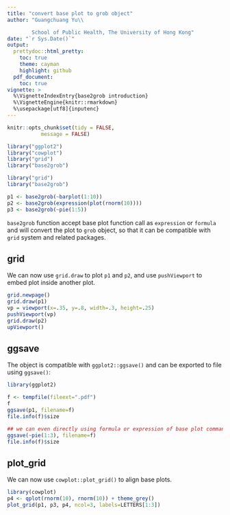 ```yaml
---
title: "convert base plot to grob object"
author: "Guangchuang Yu\\

        School of Public Health, The University of Hong Kong"
date: "`r Sys.Date()`"
output:
  prettydoc::html_pretty:
    toc: true
    theme: cayman
    highlight: github
  pdf_document:
    toc: true
vignette: >
  %\VignetteIndexEntry{base2grob introduction}
  %\VignetteEngine{knitr::rmarkdown}
  %\usepackage[utf8]{inputenc}
---
```


```r
knitr::opts_chunk$set(tidy = FALSE,
		   message = FALSE)
```


```r
library("ggplot2")
library("cowplot")
library("grid")
library("base2grob")
```




```r
library("grid")
library("base2grob")

p1 <- base2grob(~barplot(1:10))
p2 <- base2grob(expression(plot(rnorm(10))))
p3 <- base2grob(~pie(1:5))
```


`base2grob` function accept base plot function call as `expression` or
`formula` and will convert the plot to `grob` object, so that it can be
compatible with `grid` system and related packages.

## grid

We can now use `grid.draw` to plot `p1` and `p2`, and use `pushViewport` to
embed plot inside another plot.


```r
grid.newpage()
grid.draw(p1)
vp = viewport(x=.35, y=.8, width=.3, height=.25)
pushViewport(vp)
grid.draw(p2)
upViewport()
```

## ggsave

The object is compatible with `ggplot2::ggsave()` and can be exported to
file using `ggsave()`:

```r
library(ggplot2)

f <- tempfile(fileext=".pdf")
f
ggsave(p1, filename=f)
file.info(f)$size

## we can even directly using formula or expression of base plot command inside ggsave
ggsave(~pie(1:3), filename=f)
file.info(f)$size
```

## plot_grid

We can now use `cowplot::plot_grid()` to align base plots.

```r
library(cowplot)
p4 <- qplot(rnorm(10), rnorm(10)) + theme_grey()
plot_grid(p1, p3, p4, ncol=3, labels=LETTERS[1:3])
```
